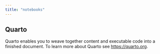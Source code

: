 ```yaml
---
title: "notebooks"
---
```


## Quarto

Quarto enables you to weave together content and executable code into a finished document. To learn more about Quarto see <https://quarto.org>.
